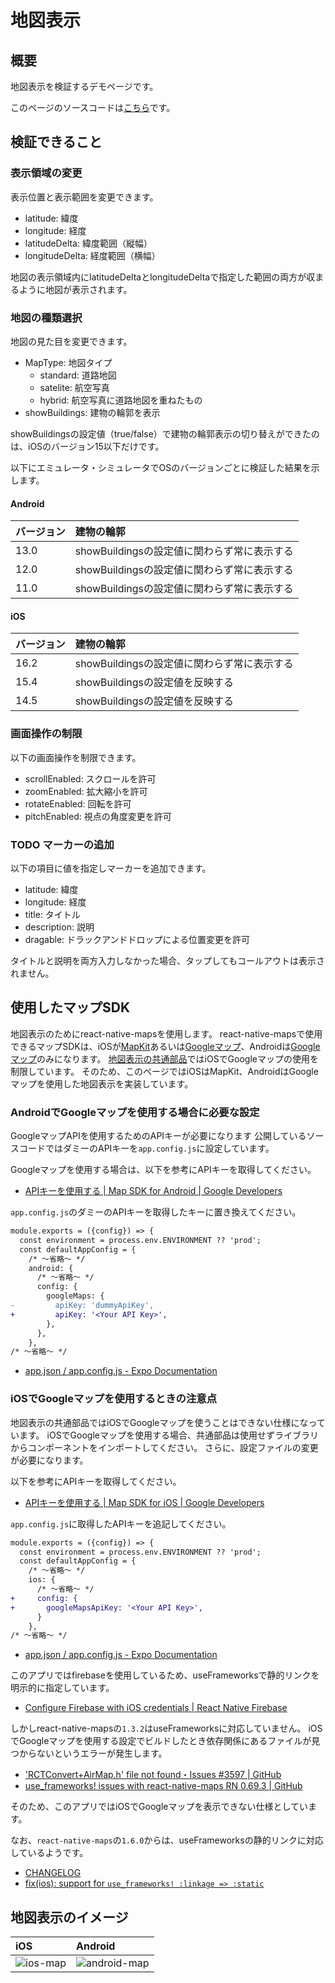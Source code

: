 # 地図表示

## 概要

地図表示を検証するデモページです。

このページのソースコードは[こちら](https://github.com/{@inject:organization}/mobile-app-crib-notes/tree/master/example-app/SantokuApp/src/features/demo-map)です。

## 検証できること

### 表示領域の変更

表示位置と表示範囲を変更できます。

- latitude: 緯度
- longitude: 経度
- latitudeDelta: 緯度範囲（縦幅）
- longitudeDelta: 経度範囲（横幅）

地図の表示領域内にlatitudeDeltaとlongitudeDeltaで指定した範囲の両方が収まるように地図が表示されます。

### 地図の種類選択

地図の見た目を変更できます。

- MapType: 地図タイプ
  - standard: 道路地図
  - satelite: 航空写真
  - hybrid: 航空写真に道路地図を重ねたもの
- showBuildings: 建物の輪郭を表示

showBuildingsの設定値（true/false）で建物の輪郭表示の切り替えができたのは、iOSのバージョン15以下だけです。

以下にエミュレータ・シミュレータでOSのバージョンごとに検証した結果を示します。

#### Android

| バージョン | 建物の輪郭 |
|:----- |:----- |
| 13.0 | showBuildingsの設定値に関わらず常に表示する |
| 12.0 | showBuildingsの設定値に関わらず常に表示する |
| 11.0 | showBuildingsの設定値に関わらず常に表示する |

#### iOS

| バージョン | 建物の輪郭 |
|:----- |:----- |
| 16.2 | showBuildingsの設定値に関わらず常に表示する |
| 15.4 | showBuildingsの設定値を反映する |
| 14.5 | showBuildingsの設定値を反映する |

### 画面操作の制限

以下の画面操作を制限できます。

- scrollEnabled: スクロールを許可
- zoomEnabled: 拡大縮小を許可
- rotateEnabled: 回転を許可
- pitchEnabled: 視点の角度変更を許可

### TODO マーカーの追加

以下の項目に値を指定しマーカーを追加できます。

- latitude: 緯度
- longitude: 経度
- title: タイトル
- description: 説明
- dragable: ドラックアンドドロップによる位置変更を許可

タイトルと説明を両方入力しなかった場合、タップしてもコールアウトは表示されません。

## 使用したマップSDK

地図表示のためにreact-native-mapsを使用します。
react-native-mapsで使用できるマップSDKは、iOSが[MapKit](https://developer.apple.com/documentation/mapkit/)あるいは[Googleマップ](https://developers.google.com/maps/documentation/ios-sdk?hl=ja)、Androidは[Googleマップ](https://developers.google.com/maps/documentation/android-sdk?hl=ja)のみになります。
[地図表示の共通部品](https://github.com/{@inject:organization}/mobile-app-crib-notes/blob/master/example-app/SantokuApp/src/bases/ui/map/MapView.tsx)ではiOSでGoogleマップの使用を制限しています。
そのため、このページではiOSはMapKit、AndroidはGoogleマップを使用した地図表示を実装しています。

### AndroidでGoogleマップを使用する場合に必要な設定

GoogleマップAPIを使用するためのAPIキーが必要になります
公開しているソースコードではダミーのAPIキーを`app.config.js`に設定しています。

Googleマップを使用する場合は、以下を参考にAPIキーを取得してください。

- [APIキーを使用する | Map SDK for Android | Google Developers](https://developers.google.com/maps/documentation/android-sdk/get-api-key?hl=ja)

`app.config.js`のダミーのAPIキーを取得したキーに置き換えてください。

```diff title="/app.config.js"
module.exports = ({config}) => {
  const environment = process.env.ENVIRONMENT ?? 'prod';
  const defaultAppConfig = {
    /* ～省略～ */
    android: {
      /* ～省略～ */
      config: {
        googleMaps: {
-         apiKey: 'dummyApiKey',
+         apiKey: '<Your API Key>',
        },
      },
    },
/* ～省略～ */
```

- [app.json / app.config.js - Expo Documentation](https://docs.expo.dev/versions/latest/config/app/#googlemaps)

### iOSでGoogleマップを使用するときの注意点

地図表示の共通部品ではiOSでGoogleマップを使うことはできない仕様になっています。
iOSでGoogleマップを使用する場合、共通部品は使用せずライブラリからコンポーネントをインポートしてください。
さらに、設定ファイルの変更が必要になります。

以下を参考にAPIキーを取得してください。

- [APIキーを使用する | Map SDK for iOS | Google Developers](https://developers.google.com/maps/documentation/ios-sdk/get-api-key?hl=ja)

`app.config.js`に取得したAPIキーを追記してください。

```diff title="/app.config.js"
module.exports = ({config}) => {
  const environment = process.env.ENVIRONMENT ?? 'prod';
  const defaultAppConfig = {
    /* ～省略～ */
    ios: {
      /* ～省略～ */
+     config: {
+       googleMapsApiKey: '<Your API Key>',
      }
    },
/* ～省略～ */
```

- [app.json / app.config.js - Expo Documentation](https://docs.expo.dev/versions/latest/config/app/#googlemapsapikey)

このアプリではfirebaseを使用しているため、useFrameworksで静的リンクを明示的に指定しています。

- [Configure Firebase with iOS credentials | React Native Firebase](https://rnfirebase.io/#altering-cocoapods-to-use-frameworks)

しかしreact-native-mapsの`1.3.2`はuseFrameworksに対応していません。
iOSでGoogleマップを使用する設定でビルドしたとき依存関係にあるファイルが見つからないというエラーが発生します。

- ['RCTConvert+AirMap.h' file not found・Issues #3597 | GitHub](https://github.com/react-native-maps/react-native-maps/issues/3597)
- [use_frameworks! issues with react-native-maps RN 0.69.3 | GitHub](https://github.com/react-native-maps/react-native-maps/discussions/4389)

そのため、このアプリではiOSでGoogleマップを表示できない仕様としています。

なお、`react-native-maps`の`1.6.0`からは、useFrameworksの静的リンクに対応しているようです。

- [CHANGELOG](https://github.com/react-native-maps/react-native-maps/blob/master/CHANGELOG.md#160-2023-04-20)
- [fix(ios): support for `use_frameworks! :linkage => :static`](https://github.com/react-native-maps/react-native-maps/commit/b0c2d42454ef72ff2037103218f799801aa83ebf)

## 地図表示のイメージ

| iOS | Android |
|:--|:--|
|![ios-map](./ios-map.png)|![android-map](./android-map.png)|
